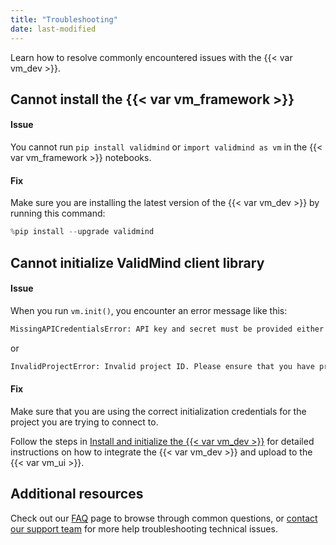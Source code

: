```yaml
---
title: "Troubleshooting"
date: last-modified
---
```


Learn how to resolve commonly encountered issues with the {{< var vm_dev >}}.

## Cannot install the {{< var vm_framework >}}

#### Issue
You cannot run `pip install validmind` or `import validmind as vm` in the {{< var vm_framework >}} notebooks.

#### Fix
Make sure you are installing the latest version of the {{< var vm_dev >}} by running this command:

```python
%pip install --upgrade validmind
```

## Cannot initialize ValidMind client library

#### Issue
When you run `vm.init()`, you encounter an error message like this: 

```bash
MissingAPICredentialsError: API key and secret must be provided either as environment variables or as arguments to init.
```

or

```bash
InvalidProjectError: Invalid project ID. Please ensure that you have provided a project ID that belongs to your organization.
```

#### Fix
Make sure that you are using the correct initialization credentials for the project you are trying to connect to. 

Follow the steps in [Install and initialize the {{< var vm_dev >}}](../developer-framework/model-documentation/install-and-initialize-developer-framework.qmd) for detailed instructions on how to integrate the {{< var vm_dev >}} and upload to the {{< var vm_ui >}}.

## Additional resources

Check out our [FAQ](../faq/faq.qmd) page to browse through common questions, or [contact our support team](support.qmd) for more help troubleshooting technical issues.
